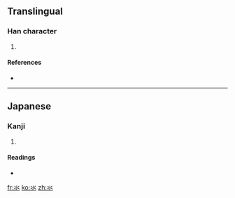 ==Translingual==

===Han character===
{{Han char|rn=85|rad=水|as=01|sn=5|four=|canj=火火 (FF), XX火火 (XXFF)}}

# {{defn|Han|sort=水01}}

====References====
* {{Han ref|kx=0603.011|dkj=17092|hdz=31545.011|uh=6C3A|ud=27706}}

----

==Japanese==

===Kanji===
{{ja-kanji|grade=|rs=水01}}

# {{defn|Japanese}}

====Readings====
* {{ja-readings|on=[[すい]] (sui)|kun=[[したみず]] (shitamizu)}}

[[fr:氺]]
[[ko:氺]]
[[zh:氺]]